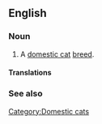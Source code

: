 ==English==

===Noun===
{{en-noun|sg=[[York Chocolate Cat]]}}

# A [[domestic cat]] [[breed]].

====Translations====
{{top}}

{{mid}}

{{bottom}}

===See also===
{{Wikipedia|York Chocolate Cat}}
{{commonscat|York Chocolate Cat}}

[[Category:Domestic cats]]